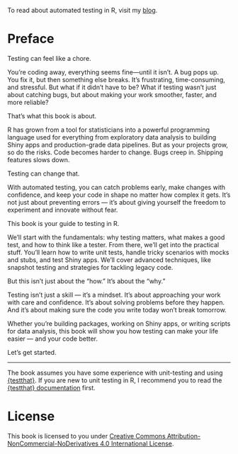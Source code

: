 ::: {.callout-important title="This book is a work in progress. 🚧"}
To read about automated testing in R, visit my <a href="https://jakubsob.github.io/blog" target="_blank">blog</a>.
:::

# Preface {.unnumbered}

Testing can feel like a chore.

You’re coding away, everything seems fine—until it isn’t. A bug pops up. You fix it, but then something else breaks. It’s frustrating, time-consuming, and stressful. But what if it didn’t have to be? What if testing wasn’t just about catching bugs, but about making your work smoother, faster, and more reliable?

That’s what this book is about.

R has grown from a tool for statisticians into a powerful programming language used for everything from exploratory data analysis to building Shiny apps and production-grade data pipelines. But as your projects grow, so do the risks. Code becomes harder to change. Bugs creep in. Shipping features slows down.

Testing can change that.

With automated testing, you can catch problems early, make changes with confidence, and keep your code in shape no matter how complex it gets. It’s not just about preventing errors — it’s about giving yourself the freedom to experiment and innovate without fear.

This book is your guide to testing in R.

We’ll start with the fundamentals: why testing matters, what makes a good test, and how to think like a tester. From there, we’ll get into the practical stuff. You’ll learn how to write unit tests, handle tricky scenarios with mocks and stubs, and test Shiny apps. We’ll cover advanced techniques, like snapshot testing and strategies for tackling legacy code.

But this isn’t just about the "how." It’s about the "why."

Testing isn’t just a skill — it’s a mindset. It’s about approaching your work with care and confidence. It’s about solving problems before they happen. And it’s about making sure the code you write today won’t break tomorrow.

Whether you’re building packages, working on Shiny apps, or writing scripts for data analysis, this book will show you how testing can make your life easier — and your code better.

Let’s get started.

---

The book assumes you have some experience with unit-testing and using [{testthat}](https://testthat.r-lib.org/index.html). If you are new to unit testing in R, I recommend you to read the [{testthat} documentation](https://testthat.r-lib.org/index.html) first.

# License

This book is licensed to you under [Creative Commons Attribution-NonCommercial-NoDerivatives 4.0 International License](https://creativecommons.org/licenses/by-nc-nd/4.0/).

